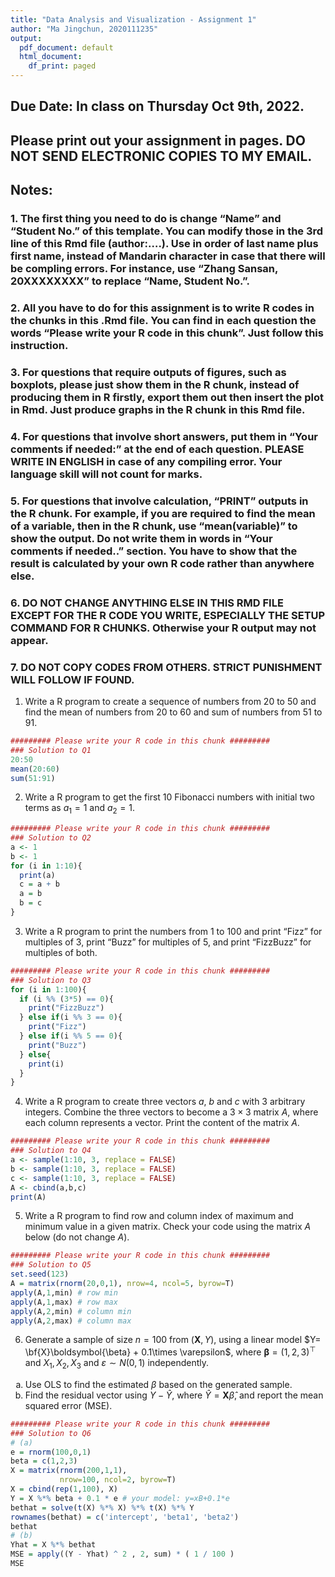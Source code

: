 ```yaml
---
title: "Data Analysis and Visualization - Assignment 1"
author: "Ma Jingchun, 2020111235"
output:
  pdf_document: default
  html_document:
    df_print: paged
---
```


## Due Date: In class on Thursday Oct 9th, 2022. 

## Please print out your assignment in pages. DO NOT SEND ELECTRONIC COPIES TO MY EMAIL.

## Notes:

### 1. The first thing you need to do is change "Name" and "Student No." of this template. You can modify those in the 3rd line of this Rmd file (author:....). Use \textit{pinyin} in order of last name plus first name, instead of Mandarin character in case that there will be compling errors. For instance, use "Zhang Sansan, 20XXXXXXXX" to replace "Name, Student No.". 
\bigskip


### 2. All you have to do for this assignment is to write R codes in the chunks in this .Rmd file. You can find in each question the words "Please write your R code in this chunk". Just follow this instruction. 
\bigskip

### 3. For questions that require outputs of figures, such as boxplots, please just show them in the R chunk, instead of producing them in R firstly, export them out then insert the plot in Rmd. Just produce graphs in the R chunk in this Rmd file.
\bigskip


### 4. For questions that involve short answers, put them in "Your comments if needed:  " at the end of each question. PLEASE WRITE IN ENGLISH in case of any compiling error. Your language skill will not count for marks.
\bigskip


### 5. For questions that involve calculation, "PRINT" outputs in the R chunk. For example, if you are required to find the mean of a variable, then in the R chunk, use "mean(variable)" to show the output. Do not write them in words in "Your comments if needed.." section. You have to show that the result is calculated by your own R code rather than anywhere else. 
\bigskip


### 6. DO NOT CHANGE ANYTHING ELSE IN THIS RMD FILE EXCEPT FOR THE R CODE YOU WRITE, ESPECIALLY THE SETUP COMMAND FOR R CHUNKS. Otherwise your R output may not appear.
\bigskip


### 7. DO NOT COPY CODES FROM OTHERS. STRICT PUNISHMENT WILL FOLLOW IF FOUND.


\newpage

1. Write a R program to create a sequence of numbers from 20 to 50 and find the mean of numbers from 20 to 60 and sum of numbers from 51 to 91.
```r
######### Please write your R code in this chunk #########
### Solution to Q1
20:50
mean(20:60)
sum(51:91)
```
\bigskip\bigskip\bigskip\bigskip\bigskip\bigskip\bigskip\bigskip\bigskip


2. Write a R program to get the first 10 Fibonacci numbers with initial two terms as $a_1=1$ and $a_2=1$. 
```r
######### Please write your R code in this chunk #########
### Solution to Q2
a <- 1
b <- 1
for (i in 1:10){
  print(a)
  c = a + b
  a = b
  b = c
}
```
\bigskip\bigskip\bigskip\bigskip\bigskip\bigskip\bigskip\bigskip\bigskip

3. Write a R program to print the numbers from 1 to 100 and print "Fizz" for multiples of 3, print "Buzz" for multiples of 5, and print "FizzBuzz" for multiples of both.

```r
######### Please write your R code in this chunk #########
### Solution to Q3
for (i in 1:100){
  if (i %% (3*5) == 0){
    print("FizzBuzz")
  } else if(i %% 3 == 0){
    print("Fizz")
  } else if(i %% 5 == 0){
    print("Buzz")
  } else{
    print(i)
  }
}
```
\bigskip\bigskip\bigskip\bigskip\bigskip\bigskip\bigskip\bigskip\bigskip

4. Write a R program to create three vectors $a$, $b$ and $c$ with 3 arbitrary integers. Combine the three vectors to become a $3\times 3$ matrix $A$, where each column represents a vector. Print the content of the matrix $A$.

```r
######### Please write your R code in this chunk #########
### Solution to Q4
a <- sample(1:10, 3, replace = FALSE)
b <- sample(1:10, 3, replace = FALSE)
c <- sample(1:10, 3, replace = FALSE)
A <- cbind(a,b,c)
print(A)
```
\bigskip\bigskip\bigskip\bigskip\bigskip\bigskip\bigskip\bigskip\bigskip

5. Write a R program to find row and column index of maximum and minimum value in a given matrix. Check your code using the matrix $A$ below (do not change $A$).

```r
######### Please write your R code in this chunk #########
### Solution to Q5
set.seed(123)
A = matrix(rnorm(20,0,1), nrow=4, ncol=5, byrow=T)
apply(A,1,min) # row min
apply(A,1,max) # row max
apply(A,2,min) # column min
apply(A,2,max) # column max
```
\bigskip\bigskip\bigskip\bigskip\bigskip\bigskip\bigskip\bigskip\bigskip

6. Generate a sample of size $n=100$ from $(\textbf{X}, Y)$, using a linear model $Y= \bf{X}\boldsymbol{\beta} + 0.1\times \varepsilon$, where $\boldsymbol{\beta} = (1,2,3)^\top$ and $X_1, X_2, X_3$ and $\varepsilon\sim N(0,1)$ independently.

(a) Use OLS to find the estimated $\beta$ based on the generated sample.
(b) Find the residual vector using $Y - \hat{Y}$, where $\hat{Y} = \boldsymbol{X}\hat{\beta}$, and report the mean squared error (MSE).
```r
######### Please write your R code in this chunk #########
### Solution to Q6
# (a)
e = rnorm(100,0,1)
beta = c(1,2,3)
X = matrix(rnorm(200,1,1),
           nrow=100, ncol=2, byrow=T)
X = cbind(rep(1,100), X)
Y = X %*% beta + 0.1 * e # your model: y=xB+0.1*e
bethat = solve(t(X) %*% X) %*% t(X) %*% Y
rownames(bethat) = c('intercept', 'beta1', 'beta2')
bethat
# (b)
Yhat = X %*% bethat
MSE = apply((Y - Yhat) ^ 2 , 2, sum) * ( 1 / 100 )
MSE
```
\bigskip\bigskip\bigskip\bigskip\bigskip\bigskip\bigskip\bigskip\bigskip